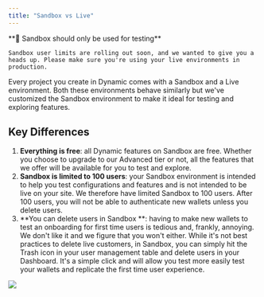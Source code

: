 ```yaml
---
title: "Sandbox vs Live"
---
```


<Note>
    **📘 Sandbox should only be used for testing**

    Sandbox user limits are rolling out soon, and we wanted to give you a heads up. Please make sure you're using your live environments in production.

</Note>

Every project you create in Dynamic comes with a Sandbox and a Live environment. Both these environments behave similarly but we've customized the Sandbox environment to make it ideal for testing and exploring features.

## Key Differences

1. **Everything is free**: all Dynamic features on Sandbox are free. Whether you choose to upgrade to our Advanced tier or not, all the features that we offer will be available for you to test and explore.
2. **Sandbox is limited to 100 users**: your Sandbox environment is intended to help you test configurations and features and is not intended to be live on your site. We therefore have limited Sandbox to 100 users. After 100 users, you will not be able to authenticate new wallets unless you delete users.
3. **You can delete users in Sandbox **: having to make new wallets to test an onboarding for first time users is tedious and, frankly, annoying. We don't like it and we figure that you won't either. While it's not best practices to delete live customers, in Sandbox, you can simply hit the Trash icon in your user management table and delete users in your Dashboard. It's a simple click and will allow you test more easily test your wallets and replicate the first time user experience.

![](https://files.readme.io/610ee4f-Management.png)
